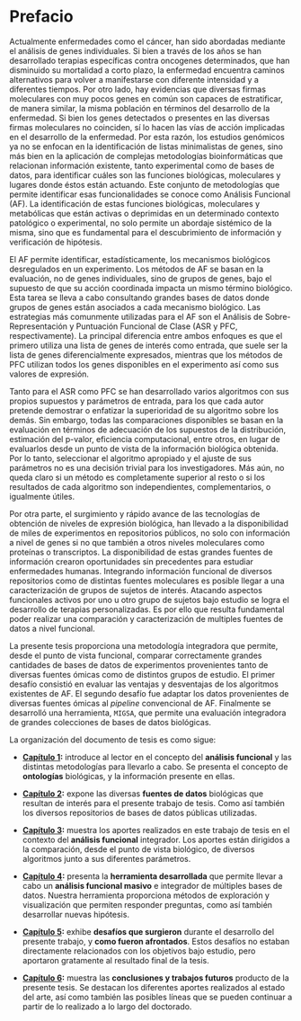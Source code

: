 # Prefacio {.unnumbered}

<!-- en un exp transcriptomico se buscan genes DE, pero mejor aun hacer AF -->
\par Actualmente enfermedades como el cáncer, han sido abordadas mediante el análisis de genes individuales. Si bien a través de los años se han desarrollado terapias específicas contra oncogenes determinados, que han disminuido su mortalidad a corto plazo, la enfermedad encuentra caminos alternativos para volver a manifestarse con diferente intensidad y a diferentes tiempos. Por otro lado, hay evidencias que diversas firmas moleculares con muy pocos genes en común son capaces de estratificar, de manera similar, la misma población en términos del desarrollo de la enfermedad. Si bien los genes detectados o presentes en las diversas firmas moleculares no coinciden, sí lo hacen las vías de acción implicadas en el desarrollo de la enfermedad. Por esta razón, los estudios genómicos ya no se enfocan en la identificación de listas minimalistas de genes, sino más bien en la aplicación de complejas metodologías bioinformáticas que relacionan información existente, tanto experimental como de bases de datos, para identificar cuáles son las funciones biológicas, moleculares y lugares donde éstos están actuando. Este conjunto de metodologías que permite identificar esas funcionalidades se conoce como Análisis Funcional (AF). La identificación de estas funciones biológicas, moleculares y metabólicas que están activas o deprimidas en un determinado contexto patológico o experimental, no solo permite un abordaje sistémico de la misma, sino que es fundamental para el descubrimiento de información y verificación de hipótesis.

<!-- breve resumen de lo que es el AF: SEA y GSEA -->
\par El AF permite identificar, estadísticamente, los mecanismos biológicos desregulados en un experimento. Los métodos de AF se basan en la evaluación, no de genes individuales, sino de grupos de genes, bajo el supuesto de que su acción coordinada impacta un mismo término biológico. Esta tarea se lleva a cabo consultando grandes bases de datos donde grupos de genes están asociados a cada mecanismo biológico. Las estrategias más comunmente utilizadas para el AF son el Análisis de Sobre-Representación y Puntuación Funcional de Clase (ASR y PFC, respectivamente). La principal diferencia entre ambos enfoques es que el primero utiliza una lista de genes de interés como entrada, que suele ser la lista de genes diferencialmente expresados, mientras que los métodos de PFC utilizan todos los genes disponibles en el experimento así como sus valores de expresión.

<!-- problema solucionado en IFA -->
\par Tanto para el ASR como PFC se han desarrollado varios algoritmos con sus propios supuestos y parámetros de entrada, para los que cada autor pretende demostrar o enfatizar la superioridad de su algoritmo sobre los demás. Sin embargo, todas las comparaciones disponibles se basan en la evaluación en términos de adecuación de los supuestos de la distribución, estimación del p-valor, eficiencia computacional, entre otros, en lugar de evaluarlos desde un punto de vista de la información biológica obtenida. Por lo tanto, seleccionar el algoritmo apropiado y el ajuste de sus parámetros no es una decisión trivial para los investigadores. Más aún, no queda claro si un método es completamente superior al resto o si los resultados de cada algoritmo son independientes, complementarios, o igualmente útiles.

<!-- problema solucionado en MIGSA -->
<!-- hay grandes cantidades de base de datos, y de diversas fuentes omicas -->
\par Por otra parte, el surgimiento y rápido avance de las tecnologías de obtención de niveles de expresión biológica, han llevado a la disponibilidad de miles de experimentos en repositorios públicos, no solo con información a nivel de genes si no que también a otros niveles moleculares como proteínas o transcriptos. La disponibilidad de estas grandes fuentes de información crearon oportunidades sin precedentes para estudiar enfermedades humanas. Integrando información funcional de diversos repositorios como de distintas fuentes moleculares es posible llegar a una caracterización de grupos de sujetos de interés. Atacando aspectos funcionales activos por uno u otro grupo de sujetos bajo estudio se logra el desarrollo de terapias personalizadas. Es por ello que resulta fundamental poder realizar una comparación y caracterización de multiples fuentes de datos a nivel funcional.

<!-- objetivo de la tesis -->
\par La presente tesis proporciona una metodología integradora que permite, desde el punto de vista funcional, comparar correctamente grandes cantidades de bases de datos de experimentos provenientes tanto de diversas fuentes ómicas como de distintos grupos de estudio. El primer desafío consistió en evaluar las ventajas y desventajas de los algoritmos existentes de AF. El segundo desafío fue adaptar los datos provenientes de diversas fuentes ómicas al _pipeline_ convencional de AF. Finalmente se desarrolló una herramienta, `MIGSA`, que permite una evaluación integradora de grandes colecciones de bases de datos biológicas.

La organización del documento de tesis es como sigue:
<!-- todo: referenciar los capitulos -->

* **[Capítulo 1](#cap:af):** introduce al lector en el concepto del **análisis funcional** y las distintas metodologías para llevarlo a cabo. Se presenta el concepto de **ontologías** biológicas, y la información presente en ellas.

* **[Capítulo 2](#cap:ngs):** expone las diversas **fuentes de datos** biológicas que resultan de interés para el presente trabajo de tesis. Como así también los diversos repositorios de bases de datos públicas utilizadas.

* **[Capítulo 3](#cap:ifa):** muestra los aportes realizados en este trabajo de tesis en el contexto del **análisis funcional** integrador. Los aportes están dirigidos a la comparación, desde el punto de vista biológico, de diversos algoritmos junto a sus diferentes parámetros.

* **[Capítulo 4](#cap:migsa):** presenta la **herramienta desarrollada** que permite llevar a cabo un **análisis funcional masivo** e integrador de múltiples bases de datos. Nuestra herramienta proporciona métodos de exploración y visualización que permiten responder preguntas, como así también desarrollar nuevas hipótesis.

* **[Capítulo 5](#cap:desafios):** exhibe **desafíos que surgieron** durante el desarrollo del presente trabajo, y **como fueron afrontados**. Estos desafíos no estaban directamente relacionados con los objetivos bajo estudio, pero aportaron gratamente al resultado final de la tesis.

* **[Capítulo 6](#cap:conclusiones):** muestra las **conclusiones y trabajos futuros** producto de la presente tesis. Se destacan los diferentes aportes realizados al estado del arte, así como también las posibles líneas que se pueden continuar a partir de lo realizado a lo largo del doctorado.

